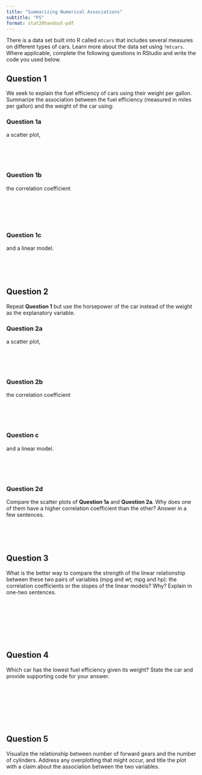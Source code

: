 ```yaml
---
title: "Summarizing Numerical Associations"
subtitle: "PS"
format: stat20handout-pdf
---
```


There is a data set built into R called `mtcars` that includes several measures on different types of cars. Learn more about the data set using `?mtcars`. Where applicable, complete the following questions in RStudio and write the code you used below.

## Question 1

We seek to explain the fuel efficiency of cars using their weight per gallon. Summarize the association between the fuel efficiency (measured in miles per gallon) and the weight of the car using: 

### Question 1a

a scatter plot, 

\
\
\

### Question 1b

the correlation coefficient

\
\
\
\


### Question 1c

and a linear model. 

\
\
\

## Question 2

Repeat **Question 1** but use the horsepower of the car instead of the weight as the explanatory variable.

### Question 2a

a scatter plot, 

\
\
\

### Question 2b

the correlation coefficient

\
\
\


### Question c

and a linear model. 

\
\
\


### Question 2d

Compare the scatter plots of **Question 1a** and **Question 2a**. Why does one of them have a higher correlation coefficient than the other? Answer in a few sentences.

\
\
\


## Question 3

What is the better way to compare the strength of the linear relationship between these two pairs of variables (mpg and wt; mpg and hp): the correlation coefficients or the slopes of the linear models? Why? Explain in one-two sentences.

\
\
\
\
\
\


## Question 4

Which car has the lowest fuel efficiency given its weight? State the car and provide supporting code for your answer.


\
\
\
\
\
\

## Question 5

Visualize the relationship between number of forward gears and the number of cylinders. Address any overplotting that might occur, and title the plot with a claim about the association between the two variables.
